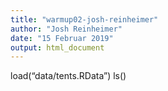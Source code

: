 ```yaml
---
title: "warmup02-josh-reinheimer"
author: "Josh Reinheimer"
date: "15 Februar 2019"
output: html_document
---
```


load("data/tents.RData")
ls()